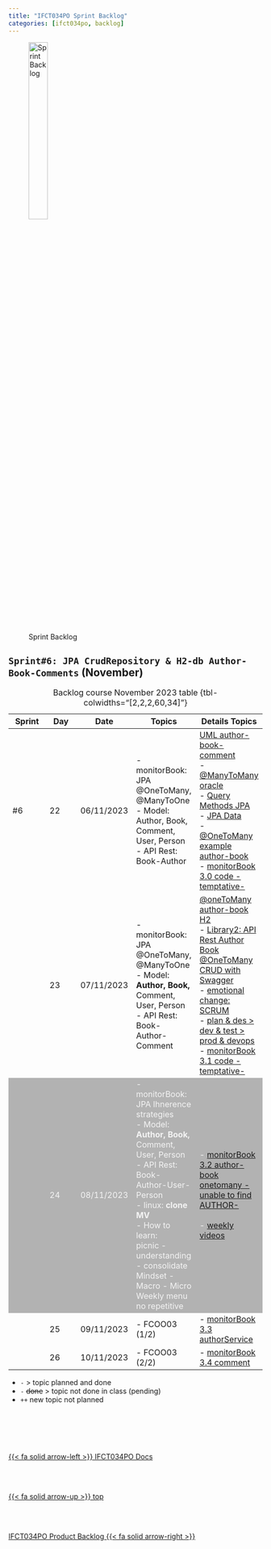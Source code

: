 ```yaml
---
title: "IFCT034PO Sprint Backlog"
categories: [ifct034po, backlog]
---
```



<style>
tr:nth-child(3) {
  background-color: #b2b2b2!important;
  color: #f4f4f4!important;
}
</style>


![Sprint Backlog](/images/home/backlog.jpg){width="30%"}

## ``Sprint#6: JPA CrudRepository & H2-db Author-Book-Comments`` (November)

::: {.column-page-right}
| Sprint | Day | Date | Topics |  Details Topics |
| -- | -- | -- | -- | -- |
| #6 | 22 | 06/11/2023 | - monitorBook: JPA @OneToMany, @ManyToOne </br> - Model: Author, Book, Comment, User, Person </br> - API Rest: Book-Author  | [UML author-book-comment](/images/ifct034po/uml-author-book-comment.jpg) </br>  - [@ManyToMany oracle](https://docs.oracle.com/javaee%2F6%2Fapi%2F%2F/javax/persistence/ManyToMany.html)  </br>  - [Query Methods JPA](https://docs.spring.io/spring-data/jpa/docs/current/reference/html/#jpa.query-methods.named-queries)  </br> -  [JPA Data](/springboot/boot-concepts-data.qmd) </br> - [@OneToMany example author-book](https://github.com/AlbertProfe/cifojava2022-3/tree/5b17db1bba7a81711c65a9db10c6a7a27c791780/library2/src/main/java/io/company/library/model)  </br>  - [monitorBook 3.0 code -temptative-](https://github.com/AlbertProfe/monitorBook/tree/fa6e155fa84585a089e27ece907dfd21063c3d9b/demoJavaBoot3)   |
|  | 23 | 07/11/2023 | - monitorBook: JPA @OneToMany, @ManyToOne </br> - Model: **Author, Book,** Comment, User, Person </br> - API Rest: Book-Author-Comment  | [@oneToMany author-book H2](https://camo.githubusercontent.com/57307ea03341e93a48b3f53329ef545d3ea74880af127b57606bcf96f8f59a35/68747470733a2f2f64726976652e676f6f676c652e636f6d2f75633f69643d31533644694e4b4a6b46437249356f4d465f57417068725976616c636962543543) </br> - [Library2: API Rest Author Book @OneToMany CRUD with Swagger](https://github.com/AlbertProfe/cifojava2022-3/wiki/Library2:-API-Rest-Author-Book-@OneToMany-CRUD-with-Swagger) </br> - [emotional change: SCRUM](/images/ifct034po/emotional-change.jpg) </br> - [plan & des > dev & test > prod & devops](/images/ifct034po/plan-dev-prod.jpg)  </br>  - [monitorBook 3.1 code -temptative-](https://github.com/AlbertProfe/monitorBook/tree/fa2fc02671351953fe4da4c275d8f31f2ecb5de1/demoJavaBoot3)  |
|  | 24 | 08/11/2023 | - monitorBook: JPA Ihnerence strategies </br> - Model: **Author, Book,** Comment, User, Person </br> - API Rest: Book-Author-User-Person </br> - linux: **clone MV**  </br>  - How to learn: </br>picnic - understanding - consolidate </br> Mindset - Macro - Micro </br>  Weekly menu no repetitive    |  - [monitorBook 3.2 author-book onetomany -unable to find AUTHOR-](https://github.com/AlbertProfe/monitorBook/tree/4633c9a41b53ea7b0dac9d8f3c708042e86f20ce/demoJavaBoot3)  </br> </br>  - [weekly videos](https://drive.google.com/drive/folders/1XkIilIM__-XyCclP6RUyi4EqOfTjn9K2?usp=drive_link) |
|  | 25 | 09/11/2023 | - FCOO03 (1/2) | - [monitorBook 3.3 authorService](https://github.com/AlbertProfe/monitorBook/tree/16cdf09cc07da185848f05621f8594010ec527f8/demoJavaBoot3) </br>  |
|  | 26 | 10/11/2023 | - FCOO03 (2/2) | - [monitorBook 3.4 comment](oJavaBoot3)   </br> |
: Backlog course November 2023 table {tbl-colwidths="[2,2,2,60,34]"}
:::

::: {.callout-note}
- `-` > topic planned and done
- `- ` <s>done</s> > topic not done in class (pending)
- `++` new topic not planned
:::



<!--- navLinks -->
<br><br>
<div class=row>
<br>
<div class='column left previous'>
<br>
[{{< fa solid arrow-left >}} IFCT034PO Docs](/ifct034po/ifct034po.qmd)
<br>
</div>
<br>
<div class='column center'>
<br>
[{{< fa solid arrow-up >}} top](#top)
<br>
</div>
<br>
<div class='column right next'>
<br>
[IFCT034PO Product Backlog  {{< fa solid arrow-right >}}](/ifct034po/ifct034pobacklog-product.qmd)
<br>
</div>
<br>
</div>
